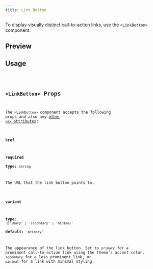 ```yaml
---
title: Link Button
---
```



To display visually distinct call-to-action links, use the `<LinkButton>` component.

## Preview

<LinkButtonPreview />

## Usage

<Code code={LinkButtonContent} lang="jsx" />

## `<LinkButton>` Props

The `<LinkButton>` component accepts the following props and also any [other `<a>` attributes](https://developer.mozilla.org/en-US/docs/Web/HTML/Element/a):

### `href`

**required**  
**type:** `string`

The URL that the link button points to.

### `variant`

**type:** `'primary' | 'secondary' | 'minimal'`  
**default:** `'primary'`

The appearance of the link button.
Set to `primary` for a prominent call-to-action link using the theme’s accent color, `secondary` for a less prominent link, or `minimal` for a link with minimal styling.
